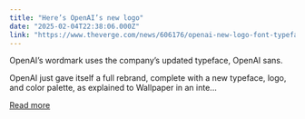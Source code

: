 ```yaml
---
title: "Here’s OpenAI’s new logo"
date: "2025-02-04T22:38:06.000Z"
link: "https://www.theverge.com/news/606176/openai-new-logo-font-typeface-sans"
---
```


OpenAI’s wordmark uses the company’s updated typeface, OpenAI sans.

OpenAI just gave itself a full rebrand, complete with a new typeface, logo, and color palette, as explained to Wallpaper in an inte...

[Read more](https://www.theverge.com/news/606176/openai-new-logo-font-typeface-sans)
